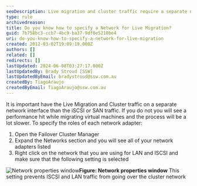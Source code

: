```yaml
---
seoDescription: Live migration and cluster traffic require a separate network from iSCSI or SAN traffic for optimal performance.
type: rule
archivedreason:
title: Do you know how to specify a Network for Live Migration?
guid: 7b758bc3-ccb7-4bc9-ba37-9df0e5210be4
uri: do-you-know-how-to-specify-a-network-for-live-migration
created: 2012-03-02T19:09:19.000Z
authors: []
related: []
redirects: []
lastUpdated: 2024-06-08T03:27:17.000Z
lastUpdatedBy: Brady Stroud [SSW]
lastUpdatedByEmail: bradystroud@ssw.com.au
createdBy: TiagoAraujo
createdByEmail: TiagoAraujo@ssw.com.au
---
```


It is important have the Live Migration and Cluster traffic on a separate network interface than the iSCSI or SAN traffic. If you do not you will see a performance hit while migrating virtual machines and the process will be a lot slower.
To specify the roles of each network adapter:

1. Open the Failover Cluster Manager
2. Expand the Networks section and you will see all of your network adapters listed
3. Right click on the network that you are using for LAN and ISCSI and make sure that the following setting is selected

![Network properties window](cluster-network.jpg)**Figure: Network properties window**
This setting prevents ISCSI and LAN traffic from going over the cluster network
